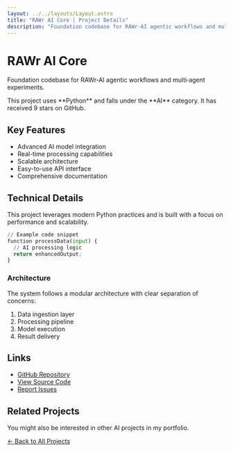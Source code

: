 ```yaml
---
layout: ../../layouts/Layout.astro
title: "RAWr AI Core | Project Details"
description: "Foundation codebase for RAWr‑AI agentic workflows and multi‑agent experiments."
---
```



# RAWr AI Core

Foundation codebase for RAWr‑AI agentic workflows and multi‑agent experiments.

<Callout>
  This project uses **Python** and falls under the **AI** category.
  It has received 9 stars on GitHub.
</Callout>


## Key Features

- Advanced AI model integration
- Real-time processing capabilities
- Scalable architecture
- Easy-to-use API interface
- Comprehensive documentation



## Technical Details

This project leverages modern Python practices and is built with a focus on performance and scalability.

```python
// Example code snippet
function processData(input) {
  // AI processing logic
  return enhancedOutput;
}
```

### Architecture

The system follows a modular architecture with clear separation of concerns:

1. Data ingestion layer
2. Processing pipeline
3. Model execution
4. Result delivery


## Links

- [GitHub Repository](https://github.com/rawr-ai/ai)
- [View Source Code](https://github.com/rawr-ai/ai/tree/main)
- [Report Issues](https://github.com/rawr-ai/ai/issues)

## Related Projects

You might also be interested in other AI projects in my portfolio.

[← Back to All Projects](/projects)
